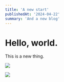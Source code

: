 ```yaml
---
title: 'A new start'
publishedAt: '2024-04-22'
summary: 'And a new blog'
---
```


# Hello, world.

This is a new thing.

![](https://raw.githubusercontent.com/jonmccull/blog-assets/main/vivaldi-rubik.webp)

![](http://assets.jonm.cc/images/vivaldi-rubik.webp)
